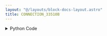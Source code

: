 ```yaml
---
layout: "@/layouts/block-docs-layout.astro"
title: CONNECTION_33510B
---
```



<PythonDocsDisplay docstring={docstring} />

<details>
<summary>Python Code</summary>
```python
from flojoy import VisaDevice, flojoy, DataContainer
from flojoy.connection_manager import DeviceConnectionManager
from typing import Optional
from qcodes.instrument_drivers.Keysight import Keysight33512B
from usb.core import USBError


@flojoy()
def CONNECTION_33510B(
    device: VisaDevice,
    default: Optional[DataContainer] = None,
) -> Optional[DataContainer]:
    """The CONNECTION_33510B node connects Flojoy to a 33510B function generator.

    The connection is made with the VISA address in the Flojoy UI.

    This node should also work with compatible Keysight 33XXX wavefunction
    generators (although they are untested).

    Parameters
    ----------
    device: VisaDevice
        The VISA address to connect to.

    Returns
    -------
    DataContainer
        Optional: None
    """

    try:
        ks = Keysight33512B(
            "ks",
            device.get_id(),
            visalib="@py",
            device_clear=False,
        )
    except USBError as err:
        raise Exception(
            "USB port error. Trying unplugging+replugging the port."
        ) from err

    DeviceConnectionManager.register_connection(device, ks)

    return None

```
[Find this Flojoy Block on GitHub](https://github.com/flojoy-ai/blocks/blob/main/blocks/IO/INSTRUMENTS/FUNCTION_GENERATORS/KEYSIGHT/33XXX/BASIC/CONNECTION_33510B/CONNECTION_33510B.py)
</details>

## Example

<AppDisplay app={app} blockName="CONNECTION_33510B" client:visible />



